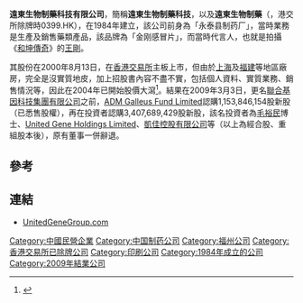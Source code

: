 '''遠東生物制藥科技有限公司'''，簡稱'''遠東生物制藥科技'''，以及'''遠東生物制藥'''（'''{{lang-en|Far East Pharmaceutical Technology Company Limited}}'''，港交所除牌時0399.HK），在1984年建立，該公司前身為「永泰县制药厂」，當時業務是生產及銷售藥類產品，該品牌為「金刚感冒片」，而當時代言人，也就是拍攝《[[和坤傳奇|和坤傳奇]]》的[[王剛|王剛]]。

其股份在2000年8月13日，在[[香港交易所|香港交易所]]主板上市，但由於[[上海|上海]]及[[福建|福建]]等地區廠房，完全是沒實質地皮，加上招股書內容不盡不實，包括個人資料、實質業務、銷售情況等，因此在2004年已開始股價大瀉<ref>{{Cite web |url=http://business.sohu.com/2004/07/07/51/article220895161.shtml |title=远东生物制药崩盘调查：蔡崇真涉嫌私印发票 2004年7月7日14:41 21世纪经济报道 |access-date=2011年12月26日 |archive-date=2005年4月7日 |archive-url=https://web.archive.org/web/20050407121853/http://business.sohu.com/2004/07/07/51/article220895161.shtml |dead-url=no }}</REF>。結果在2009年3月3日，更名[[聯合基因科技集團有限公司|聯合基因科技集團有限公司]]之前，[[ADM_Galleus_Fund_Limited|ADM Galleus Fund Limited]]認購1,153,846,154股新股（已悉售股權），再在投資者認購3,407,689,429股新股，該名投資者為[[毛裕民|毛裕民]]博士、[[United_Gene_Holdings_Limited|United Gene Holdings Limited]]、[[凱佳控股有限公司|凱佳控股有限公司]]等（以上為經合股、重組股本後），原有董事一併辭退。

==參考==
{{REFLIST}}

==連結==
*[http://www.unitedgenegroup.com UnitedGeneGroup.com] {{Wayback|url=http://www.unitedgenegroup.com/ |date=20170510073200 }}
 
[[Category:中國民營企業|Category:中國民營企業]]
[[Category:中国制药公司|Category:中国制药公司]]
[[Category:福州公司|Category:福州公司]]
[[Category:香港交易所已除牌公司|Category:香港交易所已除牌公司]]
[[Category:印刷公司|Category:印刷公司]]
[[Category:1984年成立的公司|Category:1984年成立的公司]]
[[Category:2009年結業公司|Category:2009年結業公司]]